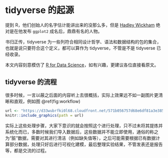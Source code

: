 \mainmatter

# tidyverse 的起源 {#origin-tidyverse}

提到 R，他们创始人的名字估计能讲出来的没那么多，但是 [Hadley Wickham](https://github.com/hadley) 绝对是在他发布 `ggplot2` 成名后，鼎鼎有名的人物。

书归正传，tidyverse 为一些列符合相同设计哲学、语法和数据结构的包的集合，也就是说只要符合这个定义，都可以算作为 tidyverse，不管是不是 tidyverse 已经收录。

本文内容刻意模仿了 [R for Data Science](https://r4ds.had.co.nz/)，如有兴趣，更建议各位直接看原文。

## tidyverse 的流程 {#tidyworkflow}

很多时候，一言以蔽之后面的内容听上去很概括，实际上效果远不如一副图片更清晰和直观，例如图 \@ref(fig:workflow)

```r
url <- "https://d33wubrfki0l68.cloudfront.net/571b056757d68e6df81a3e3853f54d3c76ad6efc/32d37/diagrams/data-science.png"
knitr::include_graphics(path = url)
```

实际上这些处理步骤，大家下意识的就会按照这个进行处理，只不过未将其提炼并系统化而已，多数时候我们导入数据后，这些数据并不能立即使用，通俗的称之为“脏”数据，需要对其进行清洁（例如缺失值等），之后可能需要根据已有数据计算部分数据，处理只好后进行可视化建模，最后整理实验结果，不管发表还是报告等，都是交流的过程。


